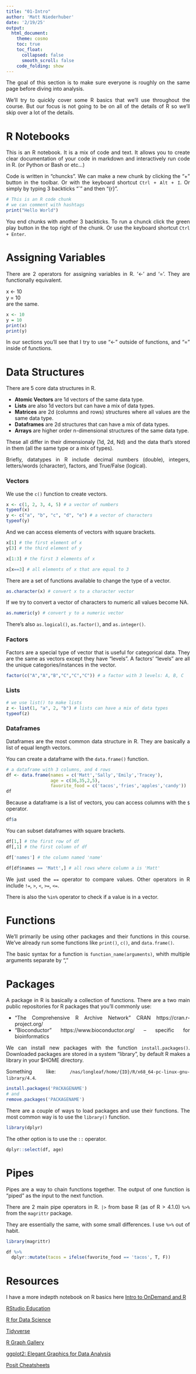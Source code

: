 ```yaml
---
title: "01-Intro"
author: 'Matt Niederhuber'
date: '2/19/25'
output:
  html_document:
    theme: cosmo
    toc: true
    toc_float:
      collapsed: false
      smooth_scroll: false
    code_folding: show
---
```

<style>
body {
text-align: justify}
</style>

The goal of this section is to make sure everyone is roughly on the same page before diving into analysis.

We'll try to quickly cover some R basics that we'll use throughout the course. 
But our focus is not going to be on all of the details of R so we'll skip over a lot of the details.

# R Notebooks 

This is an R notebook. It is a mix of code and text. 
It allows you to create clear documentation of your code in markdown and
interactively run code in R. (or Python or Bash or etc...) 

Code is written in "chuncks". We can make a new chunk by clicking the "+" button in the toolbar.
Or with the keyboard shortcut `Ctrl + Alt + I`.
Or simply by typing 3 backticks "`" and then "{r}".

```r
# This is an R code chunk
# we can comment with hashtags
print("Hello World")
```

You end chunks with another 3 backticks.
To run a chunck click the green play button in the top right of the chunk.
Or use the keyboard shortcut `Ctrl + Enter`.

# Assigning Variables

There are 2 operators for assigning variables in R. 
'<-' and '='. 
They are functionally equivalent.

x <- 10 \
y = 10 \
are the same.

```r
x <- 10
y = 10
print(x)
print(y)
```

In our sections you'll see that I try to use "<-" outside of functions,
and "=" inside of functions. 

# Data Structures
There are 5 core data structures in R.

- **Atomic Vectors** are 1d vectors of the same data type.
- **Lists** are also 1d vectors but can have a mix of data types.
- **Matrices** are 2d (columns and rows) structures where all values are the same data type.
- **Dataframes** are 2d structures that can have a mix of data types. 
- **Arrays** are higher order n-dimensional structures of the same data type.

These all differ in their dimensionaly (1d, 2d, Nd) and the data that's stored in them (all the same type or a mix of types).\

Briefly, datatypes in R include decimal numbers (double), integers, letters/words (character), factors, and True/False (logical). \


### Vectors

We use the `c()` function to create vectors.
```r
x <- c(1, 2, 3, 4, 5) # a vector of numbers
typeof(x)
y <- c("a", "b", "c", "d", "e") # a vector of characters
typeof(y)
```

And we can access elements of vectors with square brackets.
```r
x[1] # the first element of x
y[3] # the third element of y

x[1:3] # the first 3 elements of x

x[x==3] # all elements of x that are equal to 3
```

There are a set of functions available to change the type of a vector. 
```r
as.character(x) # convert x to a character vector
```

If we try to convert a vector of characters to numeric all values become NA.
```r
as.numeric(y) # convert y to a numeric vector
```

There's also `as.logical()`, `as.factor()`, and `as.integer()`.

### Factors

Factors are a special type of vector that is useful for categorical data.
They are the same as vectors except they have "levels".
A factors' "levels" are all the unique categories/instances in the vector.

```r
factor(c("A","A","B","C","C","C")) # a factor with 3 levels: A, B, C
```

### Lists
```r
# we use list() to make lists
z <- list(1, "a", 2, "b") # lists can have a mix of data types
typeof(z)
```

### Dataframes
Dataframes are the most common data structure in R. 
They are basically a list of equal length vectors. 

You can create a dataframe with the `data.frame()` function.
```r
# a dataframe with 3 columns, and 4 rows
df <- data.frame(names = c('Matt','Sally','Emily','Tracey'), 
                 age = c(36,35,2,5), 
                 favorite_food = c('tacos','fries','apples','candy'))
df
```

Because a dataframe is a list of vectors, you can access columns with the `$` operator.
```r
df$a
```

You can subset dataframes with square brackets.
```r
df[1,] # the first row of df
df[,1] # the first column of df

df['names'] # the column named 'name'

df[df$names == 'Matt',] # all rows where column a is 'Matt'
```

We just used the `==` operator to compare values.
Other operators in R include `!=`, `>`, `<`, `>=`, `<=`.

There is also the `%in%` operator to check if a value is in a vector.

# Functions

We'll primarily be using other packages and their functions in this course.
We've already run some functions like `print()`, `c()`, and `data.frame()`.

The basic syntax for a function is `function_name(arguments)`, whith multiple arguments separate by ","

# Packages
A package in R is basically a collection of functions. There are a two main public repositories for R packages that you'll commonly use: 

- "The Comprehensive R Archive Network" CRAN https://cran.r-project.org/ 
- "Bioconductor" https://www.bioconductor.org/ -- specific for bioinformatics 

We can install new packages with the function `install.packages()`. Downloaded packages are stored in a system "library", by default R makes a library in your $HOME directory. 

Something like:
`/nas/longleaf/home/{ID}/R/x68_64-pc-linux-gnu-library/4.4`. 

```r
install.packages('PACKAGENAME')
# and
remove.packages('PACKAGENAME')
```

There are a couple of ways to load packages and use their functions. 
The most common way is to use the `library()` function.
```r
library(dplyr)
```

The other option is to use the `::` operator.
```r
dplyr::select(df, age)
```

# Pipes

Pipes are a way to chain functions together. 
The output of one function is "piped" as the input to the next function.

There are 2 main pipe operators in R. 
`|>` from base R (as of R > 4.1.0)
`%>%` from the `magrittr` package. 

They are essentially the same, with some small differences.
I use `%>%` out of habit. 

```r
library(magrittr)

df %>% 
  dplyr::mutate(tacos = ifelse(favorite_food == 'tacos', T, F)) 
```

# Resources

I have a more indepth notebook on R basics here [Intro to OnDemand and R](01-Intro/01-Intro.html)

[RStudio Education](https://education.rstudio.com/)

[R for Data Science](https://r4ds.had.co.nz/)

[Tidyverse](https://www.tidyverse.org/)

[R Graph Gallery](https://r-graph-gallery.com/)

[ggplot2: Elegant Graphics for Data Analysis](https://ggplot2-book.org/)

[Posit Cheatsheets](https://posit.co/resources/cheatsheets/)